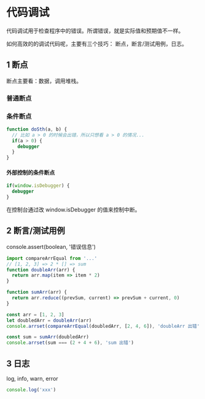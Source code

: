 
# 代码调试
代码调试用于检查程序中的错误。所谓错误，就是实际值和预期值不一样。

如何高效的的调试代码呢，主要有三个技巧： 断点，断言/测试用例，日志。

## 1 断点
断点主要看：数据，调用堆栈。

<CallTrace />

### 普通断点

### 条件断点
```js
function doSth(a, b) {
  // 比如 a > 0 的时候会出错，所以只想看 a > 0 的情况...
  if(a > 0) {
    debugger
  }
}
```

#### 外部控制的条件断点
```js
if(window.isDebugger) {
  debugger
}
```

在控制台通过改 window.isDebugger 的值来控制中断。

## 2 断言/测试用例
console.assert(boolean, '错误信息')

```js
import compareArrEqual from '...'
// [1, 2, 3] => 2 * [] => sum
function doubleArr(arr) {
  return arr.map(item => item * 2)
}

function sumArr(arr) {
  return arr.reduce((prevSum, current) => prevSum + current, 0)
}

const arr = [1, 2, 3]
let doubledArr = doubleArr(arr)
console.arrset(compareArrEqual(doubledArr, [2, 4, 6]), 'doubleArr 出错')

const sum = sumArr(doubledArr)
console.arrset(sum === (2 + 4 + 6), 'sum 出错')
```

## 3 日志
log, info, warn, error

```js
console.log('xxx')
```




